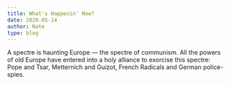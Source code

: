 ```yaml
---
title: What's Happenin' Now?
date: 2020-05-14
author: Nate
type: blog
---
```


A spectre is haunting Europe — the spectre of communism. All the powers of old Europe have entered into a holy alliance to exorcise this spectre: Pope and Tsar, Metternich and Guizot, French Radicals and German police-spies.

